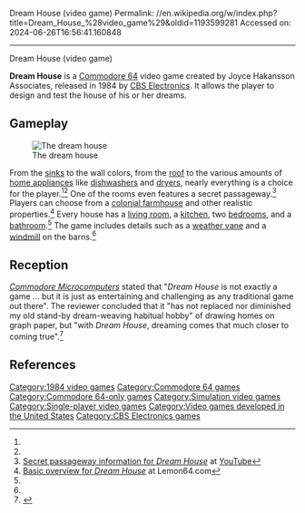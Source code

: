 Dream House (video game)
Permalink: //en.wikipedia.org/w/index.php?title=Dream_House_%28video_game%29&oldid=1193599281
Accessed on: 2024-06-26T16:56:41.160848



------
Dream House (video game)
{{Infobox video game
|title = Dream House
|caption =
|developer = 
|publisher = [[CBS Electronics]]
|designer = Chris Oberth {{citation needed|date=August 2016}}
|released = {{vgrelease|NA|1984<ref name="gamefaqs">[http://www.gamefaqs.com/c64/569099-dream-house/data ''Dream House'' release information] at [[GameFAQs]]</ref>|EU|1984<ref name="gamefaqs"/>}}
|genre = [[Edutainment|Educational software]]<ref name="gb64"/>
|modes = [[Single-player]]<ref name="gb64">[http://www.gb64.com/game.php?id=2343 # of players information for ''Dream House''] at GB64.com</ref>
|platforms = [[Commodore 64]]
}}

'''Dream House''' is a [[Commodore 64]] video game created by Joyce Hakansson Associates, released in 1984 by [[CBS Electronics]]. It allows the player to design and test the house of his or her dreams.

==Gameplay==
[[File:DreamHouseScreenshotC64.jpg|thumb|left|The dream house]]

From the [[sink]]s to the wall colors, from the [[roof]] to the various amounts of [[home appliance]]s like [[dishwasher]]s and [[Clothes dryer|dryer]]s, nearly everything is a choice for the player.<ref name="lemon64"/><ref name="utube"/> One of the rooms even features a secret passageway.<ref name="utube">[https://www.youtube.com/watch?v=oRRXTgoYuY4 Secret passageway information for ''Dream House''] at [[YouTube]]</ref> Players can choose from a [[farmhouse|colonial farmhouse]] and other realistic properties.<ref name="lemon64">[http://www.lemon64.com/?mainurl=http%3A//www.lemon64.com/games/details.php%3FID%3D778 Basic overview for ''Dream House''] at Lemon64.com</ref> Every house has a [[living room]], a [[kitchen]], two [[bedroom]]s, and a [[bathroom]].<ref name="lemon64"/> The game includes details such as a [[weather vane]] and a [[windmill]] on the barns.<ref name="lemon64"/>

==Reception==
''[[Commodore Microcomputers]]'' stated that "''Dream House'' is not exactly a game ... but it is just as entertaining and challenging as any traditional game out there". The reviewer concluded that it "has not replaced nor diminished my old stand-by dream-weaving habitual hobby" of drawing homes on graph paper, but "with ''Dream House'', dreaming comes that much closer to coming true".<ref name="essoe198509">{{Cite magazine |last=Essoe |first=Kelley |date=September–October 1985 |title=Dream House |url=https://archive.org/stream/Commodore_MicroComputer_Issue_37_1985_Sep_Oct#page/n23/mode/2up |magazine=Commodore Microcomputers |pages=22,124–125}}</ref>

==References==
{{Reflist}}

{{DEFAULTSORT:Dream House (Video Game)}}
[[Category:1984 video games]]
[[Category:Commodore 64 games]]
[[Category:Commodore 64-only games]]
[[Category:Simulation video games]]
[[Category:Single-player video games]]
[[Category:Video games developed in the United States]]
[[Category:CBS Electronics games]]


{{edu-videogame-stub}}